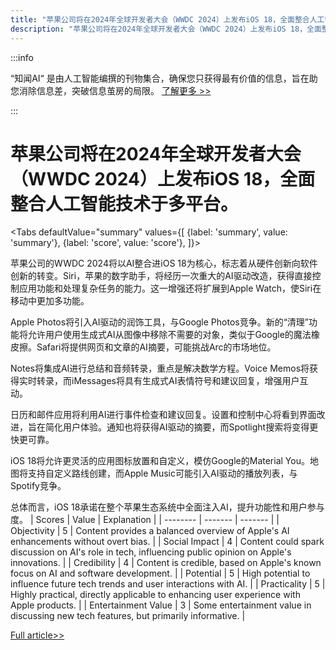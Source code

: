 ```yaml
---
title: "苹果公司将在2024年全球开发者大会（WWDC 2024）上发布iOS 18，全面整合人工智能技术于多平台。"
description: "苹果公司将在2024年全球开发者大会（WWDC 2024）上发布iOS 18，全面整合人工智能技术于多平台。"
---
```



:::info

“知闻AI“ 是由人工智能编撰的刊物集合，确保您只获得最有价值的信息，旨在助您消除信息差，突破信息茧房的局限。  [了解更多 >>](/zh-Hans/docs/guides)

:::

# 苹果公司将在2024年全球开发者大会（WWDC 2024）上发布iOS 18，全面整合人工智能技术于多平台。


<Tabs
	defaultValue="summary"
	values={[
	{label: 'summary', value: 'summary'},
	{label: 'score', value: 'score'},
]}>
<TabItem value="summary">


苹果公司的WWDC 2024将以AI整合进iOS 18为核心，标志着从硬件创新向软件创新的转变。Siri，苹果的数字助手，将经历一次重大的AI驱动改造，获得直接控制应用功能和处理复杂任务的能力。这一增强还将扩展到Apple Watch，使Siri在移动中更加多功能。

Apple Photos将引入AI驱动的润饰工具，与Google Photos竞争。新的“清理”功能将允许用户使用生成式AI从图像中移除不需要的对象，类似于Google的魔法橡皮擦。Safari将提供网页和文章的AI摘要，可能挑战Arc的市场地位。

Notes将集成AI进行总结和音频转录，重点是解决数学方程。Voice Memos将获得实时转录，而iMessages将具有生成式AI表情符号和建议回复，增强用户互动。

日历和邮件应用将利用AI进行事件检查和建议回复。设置和控制中心将看到界面改进，旨在简化用户体验。通知也将获得AI驱动的摘要，而Spotlight搜索将变得更快更可靠。

iOS 18将允许更灵活的应用图标放置和自定义，模仿Google的Material You。地图将支持自定义路线创建，而Apple Music可能引入AI驱动的播放列表，与Spotify竞争。

总体而言，iOS 18承诺在整个苹果生态系统中全面注入AI，提升功能性和用户参与度。
</TabItem>
<TabItem value="score">
	| Scores     | Value   | Explanation |
	| -------- | ------- | ------- |
	| Objectivity  | 5    | Content provides a balanced overview of Apple's AI enhancements without overt bias.    |
	| Social Impact | 4     | Content could spark discussion on AI's role in tech, influencing public opinion on Apple's innovations.    |
	| Credibility    | 4    | Content is credible, based on Apple's known focus on AI and software development.    |
	| Potential    | 5    | High potential to influence future tech trends and user interactions with AI.    |
	| Practicality    | 5    | Highly practical, directly applicable to enhancing user experience with Apple products.    |
	| Entertainment Value    | 3    | Some entertainment value in discussing new tech features, but primarily informative.    |
</TabItem>
</Tabs>

[Full article>>](https://techcrunch.com/2024/06/05/what-to-expect-from-apples-ai-powered-ios-18-at-wwdc-2024/)
